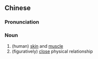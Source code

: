 {{also|肌肤}}
==Chinese==
{{zh-forms|s=肌肤}}

===Pronunciation===
{{zh-pron
|m=jīfū
|c=gei1 fu1
|mn=ki-hu
|cat=n
}}

===Noun===
{{zh-noun}}

# (human) [[skin]] and [[muscle]]
# (figuratively) [[close]] physical relationship